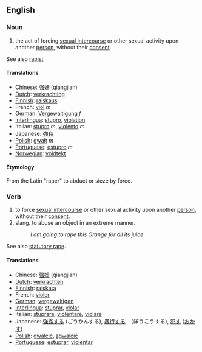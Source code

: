 ==English==
===Noun===
# the act of forcing [[sexual intercourse]] or other sexual activity upon another [[person]], without their [[consent]].

See also [[rapist]]
====Translations====
*Chinese: [[强奸]] (qiangjian)
*[[Dutch]]: [[verkrachting]]
*[[Finnish]]: [[raiskaus]]
*French: [[viol]] ''m''
*[[German]]: [[Vergewaltigung]] ''f''
*[[Interlingua]]: [[stupro]], [[violation]]
*Italian: [[stupro]] ''m'', [[violento]] ''m''
*Japanese: [[強姦]]
*[[Polish]]: [[gwałt]] ''m''
*[[Portuguese]]: [[estupro]] ''m''
*[[Norwegian]]: [[voldtekt]]

====Etymology====

From the Latin "raper" to abduct or sieze by force.

===Verb===
# to force [[sexual intercourse]] or other sexual activity upon another [[person]], without their [[consent]].
# slang. to abuse an object in an extreme manner.
#: ''I am going to rape this Orange for all its juice''


See also [[statutory rape]].

====Translations====
*Chinese: [[强奸]] (qiangjian)
*[[Dutch]]: [[verkrachten]]
*[[Finnish]]: [[raiskata]]
*French: [[violer]] 
*[[German]]: [[vergewaltigen]]
*[[Interlingua]]: [[stuprar]], [[violar]]
*Italian: [[stuprare]], [[violentare]], [[violare]]
*Japanese: [[強姦]]する (ごうかんする), [[暴行]]する　（ぼうこうする), [[犯す]] ([[おかす]])
*[[Polish]]: [[gwałcić]], [[zgwałcić]]
*[[Portuguese]]: [[estuprar]], [[violentar]]
